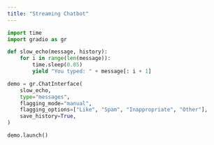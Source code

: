 ```yaml
---
title: "Streaming Chatbot"
---
```


```python
import time
import gradio as gr

def slow_echo(message, history):
    for i in range(len(message)):
        time.sleep(0.05)
        yield "You typed: " + message[: i + 1]

demo = gr.ChatInterface(
    slow_echo,
    type="messages",
    flagging_mode="manual",
    flagging_options=["Like", "Spam", "Inappropriate", "Other"],
    save_history=True,
)

demo.launch()
```
